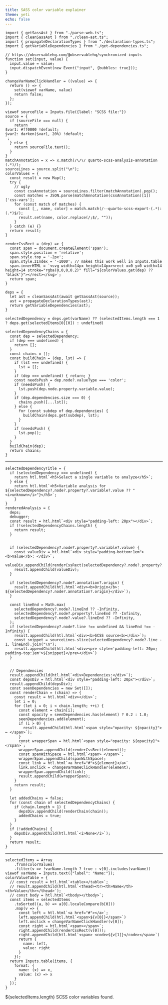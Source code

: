 ```yaml
---
title: SASS color variable explainer
theme: yeti
echo: false
---
```


```ojs
import { getSassAst } from "./parse-web.ts";
import { cleanSassAst } from "./clean-ast.ts";
import { propagateDeclarationTypes } from "./declaration-types.ts";
import { getVariableDependencies } from "./get-dependencies.ts";

// https://observablehq.com/@observablehq/synchronized-inputs
function set(input, value) {
  input.value = value;
  input.dispatchEvent(new Event("input", {bubbles: true}));
}

changeVarNameClickHandler = ((value) => {
  return () => {
    set(viewof varName, value)
    return false;
  };
});

viewof sourceFile = Inputs.file({label: "SCSS file:"})
source = {
  if (sourceFile === null) {
    return `
$var1: #ff0000 !default;
$var2: darken($var1, 20%) !default;
`;
  } else {
    return sourceFile.text();
  }
}
matchAnnotation = x => x.match(/\/\/ quarto-scss-analysis-annotation (.*)/);
sourceLines = source.split("\n");
colorValues = {
  const result = new Map();
  try {
    // ugly
    const cssAnnotation = sourceLines.filter(matchAnnotation).pop();
    const matches = JSON.parse(matchAnnotation(cssAnnotation)[1])['css-vars'];
    for (const match of matches) {
      const [_, name, color] = match.match(/--quarto-scss-export-(.*): (.*)$/);
      result.set(name, color.replace(/;$/, ""));
    }
  } catch (e) {}
  return result;
}

renderCssRect = (dep) => {
  const span = document.createElement('span');
  span.style.position = 'relative';
  span.style.top = '-2px';
  span.style.zIndex = '-1000'; // makes this work well in Inputs.table
  span.innerHTML = `<svg width=14px height=14px><rect x=0 y=0 width=14 height=14 stroke="rgba(0,0,0,0.2)" fill="${colorValues.get(dep) ?? 'black'}"></rect></svg>`;
  return span;
}

deps = {
  let ast = cleanSassAst(await getSassAst(source));
  ast = propagateDeclarationTypes(ast); 
  return getVariableDependencies(ast);
}

selectedDependency = deps.get(varName) ?? (selectedItems.length === 1 ? deps.get(selectedItems[0][0]) : undefined)

selectedDependencyChains = {
  const dep = selectedDependency;
  if (dep === undefined) {
    return [];
  }
  const chains = [];
  const buildChain = (dep, lst) => {
    if (lst === undefined) {
      lst = [];
    }
    if (dep === undefined) { return; }
    const needsPush = dep.node?.valueType === 'color';
    if (needsPush) {  
      lst.push(dep.node.property.variable.value);
    }
    if (dep.dependencies.size === 0) {
      chains.push([...lst]);
    } else {
      for (const subdep of dep.dependencies) {
        buildChain(deps.get(subdep), lst);
      }
    }
    if (needsPush) {  
      lst.pop();
    }
  }
  buildChain(dep);
  return chains;
}
```

---

```ojs
selectedDependencyTitle = {
  if (selectedDependency === undefined) {
    return htl.html`<h5>Select a single variable to analyze</h5>`;
  } else {
    return htl.html`<h5>Variable analysis for ${selectedDependency?.node?.property?.variable?.value ?? "<i>unknown</i>"}</h5>`;
    }
}
renderedAnalysis = {
  deps;
  debugger;
  const result = htl.html`<div style="padding-left: 20px"></div>`;
  if (!selectedDependencyChains.length) {
    return result;
  }


  if (selectedDependency?.node?.property?.variable?.value) {
    const valueDiv = htl.html`<div style="padding-bottom:1em"><b>Value</b>: </div>`;
    valueDiv.appendChild(renderCssRect(selectedDependency?.node?.property?.variable?.value));
    result.appendChild(valueDiv);
  }

  if (selectedDependency?.node?.annotation?.origin) {
    result.appendChild(htl.html`<div><b>Origin</b>: ${selectedDependency?.node?.annotation?.origin}</div>`);
  }

  const lineEnd = Math.max(
    selectedDependency?.node?.lineEnd ?? -Infinity,
    selectedDependency?.node?.property?.lineEnd ?? -Infinity,
    selectedDependency?.node?.value?.lineEnd ?? -Infinity,
  );
  if (selectedDependency?.node?.line !== undefined && lineEnd !== -Infinity) {
    result.appendChild(htl.html`<div><b>SCSS source<b></div>`);
    const snippet = sourceLines.slice(selectedDependency?.node?.line - 1, lineEnd).join("\n");
    result.appendChild(htl.html`<div><pre style='padding-left: 20px; padding-top:1em'>${snippet}</pre></div>`)
  }

  
  // Dependencies
  result.appendChild(htl.html`<div>Dependencies:</div>`);
  const depsDiv = htl.html`<div style="padding-left: 20px"></div>`;
  result.appendChild(depsDiv);
  const seenDependencies = new Set([]);
  const renderChain = (chain) => {
    const result = htl.html`<div></div>`;
    let i = 0;
    for (let i = 0; i < chain.length; ++i) {
      const element = chain[i];
      const opacity = seenDependencies.has(element) ? 0.2 : 1.0;
      seenDependencies.add(element);
      if (i > 0) {
        result.appendChild(htl.html`<span style="opacity: ${opacity}"> ← </span>`);
      }
      const wrapperSpan = htl.html`<span style="opacity: ${opacity}"></span>`;
      wrapperSpan.appendChild(renderCssRect(element));
      const spanWithSpace = htl.html`<span> </span>`;
      wrapperSpan.appendChild(spanWithSpace);
      const link = htl.html`<a href="#">${element}</a>`
      link.onclick = changeVarNameClickHandler(element);
      wrapperSpan.appendChild(link);
      result.appendChild(wrapperSpan);
    }
    return result;
  }

  let addedChains = false;
  for (const chain of selectedDependencyChains) {
    if (chain.length > 1) {
      depsDiv.appendChild(renderChain(chain));
      addedChains = true;
    }
  }
  if (!addedChains) {
    depsDiv.appendChild(htl.html`<i>None</i>`);
  }
  return result;
}
```

---

```ojs
selectedItems = Array
    .from(colorValues)
    .filter(v => !varName.length ? true : v[0].includes(varName))
viewof varName = Inputs.text({"label": "Name:"});
colorValueTable = {
  // const result = htl.html`<table></table>`;
  // result.appendChild(htl.html`<thead><tr><th>Name</th><th>Value</th></thead>`);
  // const body = htl.html`<tbody></tbody>`;
  const items = selectedItems
    .toSorted((a, b) => a[0].localeCompare(b[0]))
    .map(v => {
      const left = htl.html`<a href="#"></a>`;
      left.appendChild(htl.html`<span>${v[0]}</span>`)
      left.onclick = changeVarNameClickHandler(v[0]);
      const right = htl.html`<span></span>`;
      right.appendChild(renderCssRect(v[0]));
      right.appendChild(htl.html`<span> <code>${v[1]}</code></span>`)
      return {
        name: left,
        value: right
      }
    });
  return Inputs.table(items, {
    format: {
      name: (x) => x,
      value: (x) => x
    }
  });
}
```

${selectedItems.length} SCSS color variables found.
